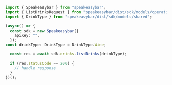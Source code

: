 ```typescript ListDrinks.ts
import { Speakeasybar } from "speakeasybar";
import { ListDrinksRequest } from "speakeasybar/dist/sdk/models/operations";
import { DrinkType } from "speakeasybar/dist/sdk/models/shared";

(async() => {
  const sdk = new Speakeasybar({
    apiKey: "",
  });
const drinkType: DrinkType = DrinkType.Wine;

  const res = await sdk.drinks.listDrinks(drinkType);

  if (res.statusCode == 200) {
    // handle response
  }
})();
```
